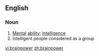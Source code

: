 ==English==

===Noun===
{{en-noun|-}}

# [[mental|Mental]] [[ability]]; [[intelligence]]
# Intelligent people considered as a group

[[vi:brainpower]]
[[zh:brainpower]]